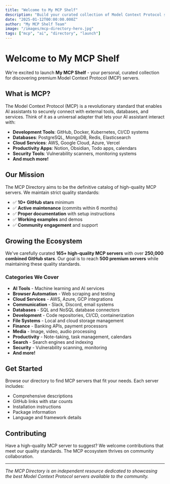 ```yaml
---
title: "Welcome to My MCP Shelf"
description: "Build your curated collection of Model Context Protocol servers - your gateway to connecting AI assistants with external tools and services."
date: "2025-01-12T00:00:00.000Z"
author: "My MCP Shelf Team"
image: "/images/mcp-directory-hero.jpg"
tags: ["mcp", "ai", "directory", "launch"]
---
```


# Welcome to My MCP Shelf

We're excited to launch **My MCP Shelf** - your personal, curated collection for discovering premium Model Context Protocol (MCP) servers. 

## What is MCP?

The Model Context Protocol (MCP) is a revolutionary standard that enables AI assistants to securely connect with external tools, databases, and services. Think of it as a universal adapter that lets your AI assistant interact with:

- **Development Tools**: GitHub, Docker, Kubernetes, CI/CD systems
- **Databases**: PostgreSQL, MongoDB, Redis, Elasticsearch
- **Cloud Services**: AWS, Google Cloud, Azure, Vercel
- **Productivity Apps**: Notion, Obsidian, Todo apps, calendars
- **Security Tools**: Vulnerability scanners, monitoring systems
- **And much more!**

## Our Mission

The MCP Directory aims to be the definitive catalog of high-quality MCP servers. We maintain strict quality standards:

- ✅ **10+ GitHub stars** minimum
- ✅ **Active maintenance** (commits within 6 months)
- ✅ **Proper documentation** with setup instructions
- ✅ **Working examples** and demos
- ✅ **Community engagement** and support

## Growing the Ecosystem

We've carefully curated **165+ high-quality MCP servers** with over **250,000 combined GitHub stars**. Our goal is to reach **500 premium servers** while maintaining these quality standards.

### Categories We Cover

- **AI Tools** - Machine learning and AI services
- **Browser Automation** - Web scraping and testing
- **Cloud Services** - AWS, Azure, GCP integrations
- **Communication** - Slack, Discord, email systems
- **Databases** - SQL and NoSQL database connectors
- **Development** - Code repositories, CI/CD, containerization
- **File Systems** - Local and cloud storage management
- **Finance** - Banking APIs, payment processors
- **Media** - Image, video, audio processing
- **Productivity** - Note-taking, task management, calendars
- **Search** - Search engines and indexing
- **Security** - Vulnerability scanning, monitoring
- **And more!**

## Get Started

Browse our directory to find MCP servers that fit your needs. Each server includes:

- Comprehensive descriptions
- GitHub links with star counts
- Installation instructions
- Package information
- Language and framework details

## Contributing

Have a high-quality MCP server to suggest? We welcome contributions that meet our quality standards. The MCP ecosystem thrives on community collaboration.

---

*The MCP Directory is an independent resource dedicated to showcasing the best Model Context Protocol servers available to the community.*